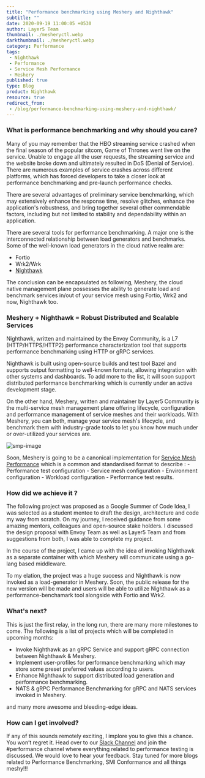 ```yaml
---
title: "Performance benchmarking using Meshery and Nighthawk"
subtitle: ""
date: 2020-09-19 11:00:05 +0530
author: Layer5 Team
thumbnail: ./mesheryctl.webp
darkthumbnail: ./mesheryctl.webp
category: Performance
tags:
 - Nighthawk
 - Performance
 - Service Mesh Performance
 - Meshery
published: true
type: Blog
product: Nighthawk
resource: true
redirect_from:
 - /blog/performance-benchmarking-using-meshery-and-nighthawk/
---
```



<BlogWrapper>

### What is performance benchmarking and why should you care?

Many of you may remember that the HBO streaming service crashed when the final season of the popular sitcom, Game of Thrones went live on the service. Unable to engage all the user requests, the streaming service and the website broke down and ultimately resulted in DoS (Denial of Service). There are numerous examples of service crashes across different platforms, which has forced developers to take a closer look at performance benchmarking and pre-launch performance checks.

There are several advantages of preliminary service benchmarking, which may extensively enhance the response time, resolve glitches, enhance the application's robustness, and bring together several other commendable factors, including but not limited to stability and dependability within an application.

There are several tools for performance benchmarking. A major one is the interconnected relationship between load generators and benchmarks. Some of the well-known load generators in the cloud native realm are:

<ul>
    <li>Fortio</li>
    <li>Wrk2/Wrk</li>
    <li><a href="/projects/nighthawk">Nighthawk</a></li>
</ul>

The conclusion can be encapsulated as following, Meshery, the cloud native management plane possesses the ability to generate load and benchmark services in/out of your service mesh using Fortio, Wrk2 and now, Nighthawk too.

### Meshery + Nighthawk = Robust Distributed and Scalable Services

Nighthawk, written and maintained by the Envoy Community, is a L7 (HTTP/HTTPS/HTTP2) performance characterization tool that supports performance benchmarking using HTTP or gRPC services.

Nighthawk is built using open-source builds and test tool Bazel and supports output formatting to well-known formats, allowing integration with other systems and dashboards. To add more to the list, it will soon support distributed performance benchmarking which is currently under an active development stage.

On the other hand, Meshery, written and maintainer by Layer5 Community is the multi-service mesh management plane offering lifecycle, configuration and performance management of service meshes and their workloads. With Meshery, you can both, manage your service mesh's lifecycle, and benchmark them with industry-grade tools to let you know how much under or over-utilized your services are.

<img src={smpImg} alt="smp-image" className="image-left smp-image"/>

Soon, Meshery is going to be a canonical implementation for [Service Mesh Performance](https://github.com/layer5io/service-mesh-performance) which is a common and standardised format to describe : - Performance test configuration - Service mesh configuration - Environment configuration - Workload configuration - Performance test results.

### How did we achieve it ?
The following project was proposed as a Google Summer of Code Idea, I was selected as a student mentee to draft the design, architecture and code my way from scratch. On my journey, I received guidance from some amazing mentors, colleagues and open-source stake holders. I discussed the design proposal with Envoy Team as well as Layer5 Team and from suggestions from both, I was able to complete my project.

In the course of the project, I came up with the idea of invoking Nighthawk as a separate container with which Meshery will communicate using a go-lang based middleware.

To my elation, the project was a huge success and Nighthawk is now invoked as a load-generator in Meshery. Soon, the public release for the new version will be made and users will be able to utilize Nighthawk as a performance-benchamark tool alongside with Fortio and Wrk2.

### What's next?
This is just the first relay, in the long run, there are many more milestones to come. The following is a list of projects which will be completed in upcoming months:

- Invoke Nighthawk as an gRPC Service and support gRPC connection between Nighthawk & Meshery.
- Implement user-profiles for performance benchmarking which may store some preset preferred values according to users.
- Enhance Nighthawk to support distributed load generation and performance benchmarking.
- NATS & gRPC Performance Benchmarking for gRPC and NATS services invoked in Meshery.

and many more awesome and bleeding-edge ideas.

### How can I get involved?
If any of this sounds remotely exciting, I implore you to give this a chance. You won’t regret it. Head over to our [Slack Channel](http://slack.layer5.io) and join the #performance channel where everything related to performance testing is discussed. We would love to hear your feedback. Stay tuned for more blogs related to Performance Benchmarking, SMI Conformance and all things meshy!!!


</BlogWrapper>
